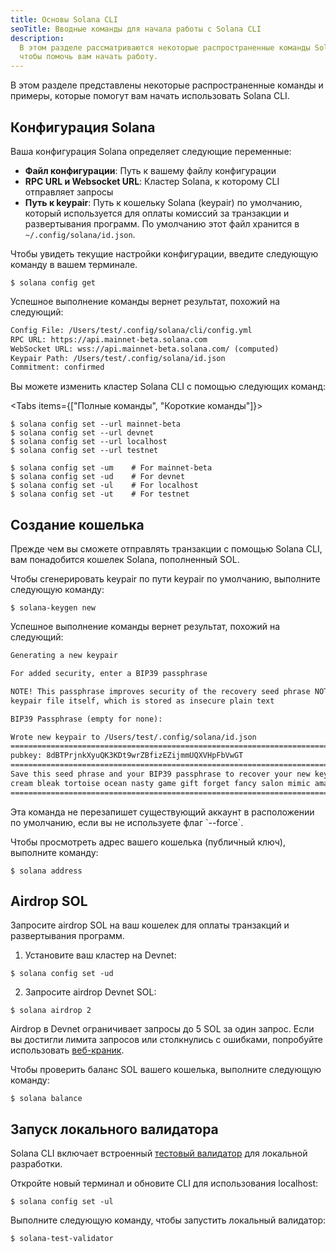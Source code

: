 ```yaml
---
title: Основы Solana CLI
seoTitle: Вводные команды для начала работы с Solana CLI
description:
  В этом разделе рассматриваются некоторые распространенные команды Solana CLI,
  чтобы помочь вам начать работу.
---
```


В этом разделе представлены некоторые распространенные команды и примеры,
которые помогут вам начать использовать Solana CLI.

## Конфигурация Solana

Ваша конфигурация Solana определяет следующие переменные:

- **Файл конфигурации**: Путь к вашему файлу конфигурации
- **RPC URL и Websocket URL**: Кластер Solana, к которому CLI отправляет запросы
- **Путь к keypair**: Путь к кошельку Solana (keypair) по умолчанию, который
  используется для оплаты комиссий за транзакции и развертывания программ. По
  умолчанию этот файл хранится в `~/.config/solana/id.json`.

Чтобы увидеть текущие настройки конфигурации, введите следующую команду в вашем
терминале.

```terminal
$ solana config get
```

Успешное выполнение команды вернет результат, похожий на следующий:

```txt title="Example output"
Config File: /Users/test/.config/solana/cli/config.yml
RPC URL: https://api.mainnet-beta.solana.com
WebSocket URL: wss://api.mainnet-beta.solana.com/ (computed)
Keypair Path: /Users/test/.config/solana/id.json
Commitment: confirmed
```

Вы можете изменить кластер Solana CLI с помощью следующих команд:

<Tabs items={["Полные команды", "Короткие команды"]}>

<Tab value="Полные команды">

```terminal
$ solana config set --url mainnet-beta
$ solana config set --url devnet
$ solana config set --url localhost
$ solana config set --url testnet
```

</Tab>
<Tab value="Короткие команды">

```terminal
$ solana config set -um    # For mainnet-beta
$ solana config set -ud    # For devnet
$ solana config set -ul    # For localhost
$ solana config set -ut    # For testnet
```

</Tab>
</Tabs>

## Создание кошелька

Прежде чем вы сможете отправлять транзакции с помощью Solana CLI, вам
понадобится кошелек Solana, пополненный SOL.

Чтобы сгенерировать keypair по пути keypair по умолчанию, выполните следующую
команду:

```terminal
$ solana-keygen new
```

Успешное выполнение команды вернет результат, похожий на следующий:

```txt title="Example output"
Generating a new keypair

For added security, enter a BIP39 passphrase

NOTE! This passphrase improves security of the recovery seed phrase NOT the
keypair file itself, which is stored as insecure plain text

BIP39 Passphrase (empty for none):

Wrote new keypair to /Users/test/.config/solana/id.json
===========================================================================
pubkey: 8dBTPrjnkXyuQK3KDt9wrZBfizEZijmmUQXVHpFbVwGT
===========================================================================
Save this seed phrase and your BIP39 passphrase to recover your new keypair:
cream bleak tortoise ocean nasty game gift forget fancy salon mimic amazing
===========================================================================
```

<Callout type="info">
  Эта команда не перезапишет существующий аккаунт в расположении по умолчанию,
  если вы не используете флаг `--force`.
</Callout>

Чтобы просмотреть адрес вашего кошелька (публичный ключ), выполните команду:

```terminal
$ solana address
```

## Airdrop SOL

Запросите airdrop SOL на ваш кошелек для оплаты транзакций и развертывания
программ.

1. Установите ваш кластер на Devnet:

```terminal
$ solana config set -ud
```

2. Запросите airdrop Devnet SOL:

```terminal
$ solana airdrop 2
```

<Callout>

Airdrop в Devnet ограничивает запросы до 5 SOL за один запрос. Если вы достигли
лимита запросов или столкнулись с ошибками, попробуйте использовать
[веб-краник](https://faucet.solana.com).

</Callout>

Чтобы проверить баланс SOL вашего кошелька, выполните следующую команду:

```terminal
$ solana balance
```

## Запуск локального валидатора

Solana CLI включает встроенный
[тестовый валидатор](https://docs.anza.xyz/cli/examples/test-validator) для
локальной разработки.

Откройте новый терминал и обновите CLI для использования localhost:

```terminal
$ solana config set -ul
```

Выполните следующую команду, чтобы запустить локальный валидатор:

```terminal
$ solana-test-validator
```
